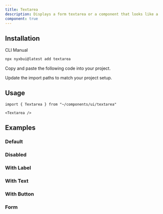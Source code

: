 ```yaml
---
title: Textarea
description: Displays a form textarea or a component that looks like a textarea.
component: true
---
```


<ComponentPreview 
   name="textarea-demo" 
   description="A textarea"
   styleSwitch={true}
   button="copy"
   dots={false}
 />

## Installation

<Tabs defaultValue="cli">

<TabsList>
  <TabsTrigger value="cli">CLI</TabsTrigger>
  <TabsTrigger value="manual">Manual</TabsTrigger>
</TabsList>
<TabsContent value="cli">

```bash
npx nyxbui@latest add textarea
```

</TabsContent>

<TabsContent value="manual">

<Steps>

<Step>Copy and paste the following code into your project.</Step>

<ComponentSource name="textarea" />

<Step>Update the import paths to match your project setup.</Step>

</Steps>

</TabsContent>

</Tabs>

## Usage

```tsx
import { Textarea } from "~/components/ui/textarea"
```

```tsx
<Textarea />
```

## Examples

### Default

<ComponentPreview 
   name="textarea-demo" 
   description="A textarea"
   styleSwitch={true}
   button="copy"
   dots={false}
 />

### Disabled

<ComponentPreview 
   name="textarea-disabled" 
   description="A disabled textarea"
   styleSwitch={true}
   button="copy"
   dots={false}
 />

### With Label

<ComponentPreview
  name="textarea-with-label"
  className="[&_div.grid]:w-full"
  description="A textarea with a label"
  styleSwitch={true}
  button="copy"
  dots={false}
/>

### With Text

<ComponentPreview
  name="textarea-with-text"
  description="A textarea with text"
  styleSwitch={true}
  button="copy"
  dots={false}
/>

### With Button

<ComponentPreview
  name="textarea-with-button"
  description="A textarea with a button"
  styleSwitch={true}
  button="copy"
  dots={false}
/>

### Form

<ComponentPreview 
   name="textarea-form"
   styleSwitch={true}
   button="copy"
   dots={false}
 />
